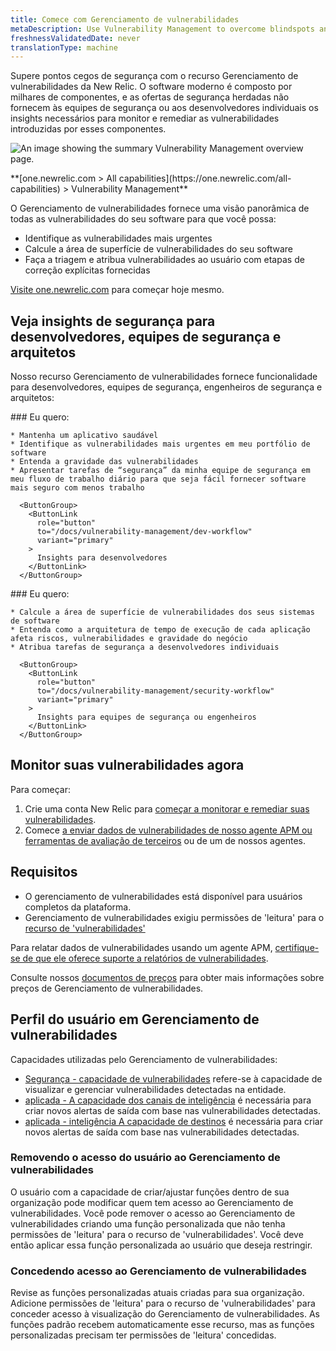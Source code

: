 ```yaml
---
title: Comece com Gerenciamento de vulnerabilidades
metaDescription: Use Vulnerability Management to overcome blindspots and remediate vulnerabilities.
freshnessValidatedDate: never
translationType: machine
---
```


Supere pontos cegos de segurança com o recurso Gerenciamento de vulnerabilidades da New Relic. O software moderno é composto por milhares de componentes, e as ofertas de segurança herdadas não fornecem às equipes de segurança ou aos desenvolvedores individuais os insights necessários para monitor e remediar as vulnerabilidades introduzidas por esses componentes.

<img
  title="Vulnerability Management overview"
  alt="An image showing the summary Vulnerability Management overview page."
  src="/images/security_screenshot-full_security-overview.webp"
/>

<figcaption>
  <DNT>
    **[one.newrelic.com > All capabilities](https://one.newrelic.com/all-capabilities) > Vulnerability Management**
  </DNT>
</figcaption>

O Gerenciamento de vulnerabilidades fornece uma visão panorâmica de todas as vulnerabilidades do seu software para que você possa:

* Identifique as vulnerabilidades mais urgentes
* Calcule a área de superfície de vulnerabilidades do seu software
* Faça a triagem e atribua vulnerabilidades ao usuário com etapas de correção explícitas fornecidas

[Visite one.newrelic.com](https://one.newrelic.com/vulnerability-management) para começar hoje mesmo.

## Veja insights de segurança para desenvolvedores, equipes de segurança e arquitetos

Nosso recurso Gerenciamento de vulnerabilidades fornece funcionalidade para desenvolvedores, equipes de segurança, engenheiros de segurança e arquitetos:

<SideBySide>
  <Side>
    ### Eu quero:

    * Mantenha um aplicativo saudável
    * Identifique as vulnerabilidades mais urgentes em meu portfólio de software
    * Entenda a gravidade das vulnerabilidades
    * Apresentar tarefas de “segurança” da minha equipe de segurança em meu fluxo de trabalho diário para que seja fácil fornecer software mais seguro com menos trabalho

      <ButtonGroup>
        <ButtonLink
          role="button"
          to="/docs/vulnerability-management/dev-workflow"
          variant="primary"
        >
          Insights para desenvolvedores
        </ButtonLink>
      </ButtonGroup>
  </Side>

  <Side>
    ### Eu quero:

    * Calcule a área de superfície de vulnerabilidades dos seus sistemas de software
    * Entenda como a arquitetura de tempo de execução de cada aplicação afeta riscos, vulnerabilidades e gravidade do negócio
    * Atribua tarefas de segurança a desenvolvedores individuais

      <ButtonGroup>
        <ButtonLink
          role="button"
          to="/docs/vulnerability-management/security-workflow"
          variant="primary"
        >
          Insights para equipes de segurança ou engenheiros
        </ButtonLink>
      </ButtonGroup>
  </Side>
</SideBySide>

## Monitor suas vulnerabilidades agora

Para começar:

1. Crie uma conta New Relic para [começar a monitorar e remediar suas vulnerabilidades](https://one.newrelic.com/vulnerability-management).
2. Comece [a enviar dados de vulnerabilidades de nosso agente APM ou ferramentas de avaliação de terceiros](/docs/vulnerability-management/integrations/intro) ou de um de nossos agentes.

## Requisitos

* O gerenciamento de vulnerabilidades está disponível para usuários completos da plataforma.
* Gerenciamento de vulnerabilidades exigiu permissões de 'leitura' para o [recurso de 'vulnerabilidades'](/docs/accounts/accounts-billing/new-relic-one-user-management/user-permissions/#security)

Para relatar dados de vulnerabilidades usando um agente APM, [certifique-se de que ele oferece suporte a relatórios de vulnerabilidades](/docs/vulnerability-management/integrations/intro/#apm-agents).

Consulte nossos [documentos de preços](/docs/licenses/license-information/usage-plans/new-relic-one-usage-plan-descriptions/#list-price) para obter mais informações sobre preços de Gerenciamento de vulnerabilidades.

## Perfil do usuário em Gerenciamento de vulnerabilidades

Capacidades utilizadas pelo Gerenciamento de vulnerabilidades:

* [Segurança - capacidade de vulnerabilidades](/docs/accounts/accounts-billing/new-relic-one-user-management/user-permissions/#security) refere-se à capacidade de visualizar e gerenciar vulnerabilidades detectadas na entidade.
* [aplicada - A capacidade dos canais de inteligência](/docs/accounts/accounts-billing/new-relic-one-user-management/user-permissions/#applied-intelligence) é necessária para criar novos alertas de saída com base nas vulnerabilidades detectadas.
* [aplicada - inteligência A capacidade de destinos](/docs/accounts/accounts-billing/new-relic-one-user-management/user-permissions/#applied-intelligence) é necessária para criar novos alertas de saída com base nas vulnerabilidades detectadas.

### Removendo o acesso do usuário ao Gerenciamento de vulnerabilidades

O usuário com a capacidade de criar/ajustar funções dentro de sua organização pode modificar quem tem acesso ao Gerenciamento de vulnerabilidades. Você pode remover o acesso ao Gerenciamento de vulnerabilidades criando uma função personalizada que não tenha permissões de 'leitura' para o recurso de 'vulnerabilidades'. Você deve então aplicar essa função personalizada ao usuário que deseja restringir.

### Concedendo acesso ao Gerenciamento de vulnerabilidades

Revise as funções personalizadas atuais criadas para sua organização. Adicione permissões de 'leitura' para o recurso de 'vulnerabilidades' para conceder acesso à visualização do Gerenciamento de vulnerabilidades. As funções padrão recebem automaticamente esse recurso, mas as funções personalizadas precisam ter permissões de 'leitura' concedidas.
